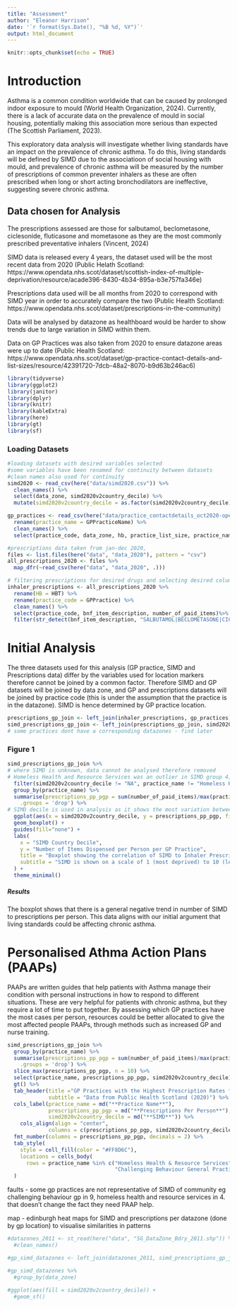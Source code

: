 ```yaml
---
title: "Assessment"
author: "Eleanor Harrison"
date: '`r format(Sys.Date(), "%B %d, %Y")`'
output: html_document
---
```


```r
knitr::opts_chunk$set(echo = TRUE)
```

# Introduction

Asthma is a common condition worldwide that can be caused by prolonged indoor exposure to mould (World Health Organization, 2024). Currently, there is a lack of accurate data on the prevalence of mould in social housing, potentially making this association more serious than expected (The Scottish Parliament, 2023).

This exploratory data analysis will investigate whether living standards have an impact on the prevalence of chronic asthma. To do this, living standards will be defined by SIMD due to the associatioon of social housing with mould, and prevalence of chronic asthma will be measured by the number of prescriptions of common preventer inhalers as these are often prescribed when long or short acting bronchodilators are ineffective, suggesting severe chronic asthma.

## Data chosen for Analysis

The prescriptions assessed are those for salbutamol, beclometasone, ciclesonide, fluticasone and mometasone as they are the most commonly prescribed preventative inhalers (Vincent, 2024)

SIMD data is released every 4 years, the dataset used will be the most recent data from 2020 (Public Helath Scotland: https://www.opendata.nhs.scot/dataset/scottish-index-of-multiple-deprivation/resource/acade396-8430-4b34-895a-b3e757fa346e)

Prescriptions data used will be all months from 2020 to correspond with SIMD year in order to accurately compare the two (Public Health Scotland: https://www.opendata.nhs.scot/dataset/prescriptions-in-the-community)

Data will be analysed by datazone as healthboard would be harder to show trends due to large variation in SIMD within them.

Data on GP Practices was also taken from 2020 to ensure datazone areas were up to date (Public Health Scotland: https://www.opendata.nhs.scot/dataset/gp-practice-contact-details-and-list-sizes/resource/42391720-7dcb-48a2-8070-b9d63b246ac6)

```r
library(tidyverse)
library(ggplot2)
library(janitor)
library(dplyr)
library(knitr)
library(kableExtra)
library(here)
library(gt)
library(sf)
```

### Loading Datasets

```r
#loading datasets with desired variables selected
#some variables have been renamed for continuity between datasets
#clean names also used for continuity
simd2020 <- read_csv(here("data/simd2020.csv")) %>% 
  clean_names() %>% 
  select(data_zone, simd2020v2country_decile) %>% 
  mutate(simd2020v2country_decile = as.factor(simd2020v2country_decile))

gp_practices <- read_csv(here("data/practice_contactdetails_oct2020-open-data.csv")) %>% 
  rename(practice_name = GPPracticeName) %>% 
  clean_names() %>% 
  select(practice_code, data_zone, hb, practice_list_size, practice_name)

#prescriptions data taken from jan-dec 2020, 
files <- list.files(here("data", "data_2020"), pattern = "csv")
all_prescriptions_2020 <- files %>% 
  map_dfr(~read_csv(here("data", "data_2020", .)))

# filtering prescriptions for desired drugs and selecting desired columns
inhaler_prescriptions <- all_prescriptions_2020 %>% 
  rename(HB = HBT) %>%
  rename(practice_code = GPPractice) %>% 
  clean_names() %>% 
  select(practice_code, bnf_item_description, number_of_paid_items)%>% 
  filter(str_detect(bnf_item_description, "SALBUTAMOL|BECLOMETASONE|CICLESONIDE|FLUTICASONE|MOMETASONE"))
```

# Initial Analysis

The three datasets used for this analysis (GP practice, SIMD and Prescriptions data) differ by the variables used for location markers therefore cannot be joined by a common factor.
Therefore SIMD and GP datasets will be joined by data zone, and GP and prescriptions datasets will be joined by practice code (this is under the assumption that the practice is in the datazone). SIMD is hence determined by GP practice location.

```r
prescriptions_gp_join <- left_join(inhaler_prescriptions, gp_practices)
simd_prescriptions_gp_join <- left_join(prescriptions_gp_join, simd2020)
# some practices dont have a corresponding datazones - find later
```

### Figure 1
```r
simd_prescriptions_gp_join %>% 
# where SIMD is unknown, data cannot be analysed therefore removed
# Homeless Health and Resource Services was an outlier in SIMD group 4, it is not representative of the SIMD of patients and was therefore removed
  filter(simd2020v2country_decile != "NA", practice_name != "Homeless Health & Resource Services") %>% 
  group_by(practice_name) %>%
  summarise(prescriptions_pp_pgp = sum(number_of_paid_items)/max(practice_list_size), simd2020v2country_decile = first(simd2020v2country_decile),
    .groups = 'drop') %>% 
# SIMD decile is used in analysis as it shows the most variation between groups (rather than quintile)
  ggplot(aes(x = simd2020v2country_decile, y = prescriptions_pp_pgp, fill = simd2020v2country_decile)) +
  geom_boxplot() +
  guides(fill="none") +
  labs(
    x = "SIMD Country Decile",
    y = "Number of Items Dispensed per Person per GP Practice",
    title = "Boxplot showing the correlation of SIMD to Inhaler Prescriptions",
    subtitle = "SIMD is shown on a scale of 1 (most deprived) to 10 (least deprived)"
  ) +
  theme_minimal()
```

##### Results 
The boxplot shows that there is a general negative trend in number of SIMD to prescriptions per person. This data aligns with our initial argument that living standards could be affecting chronic asthma. 

# Personalised Athma Action Plans (PAAPs)

PAAPs are written guides that help patients with Asthma manage their condition with personal instructions in how to respond to different situations. These are very helpful for patients with chronic asthma, but they require a lot of time to put together. By assessing which GP practices have the most cases per person, resources could be better allocated to give the most affected people PAAPs, through methods such as increased GP and nurse training. 


```r
simd_prescriptions_gp_join %>% 
  group_by(practice_name) %>%
  summarise(prescriptions_pp_pgp = sum(number_of_paid_items)/max(practice_list_size), simd2020v2country_decile = first(simd2020v2country_decile),
    .groups = 'drop') %>% 
  slice_max(prescriptions_pp_pgp, n = 10) %>% 
  select(practice_name, prescriptions_pp_pgp, simd2020v2country_decile) %>%
  gt() %>% 
  tab_header(title ="GP Practices with the Highest Prescription Rates for Preventative Inhalers in Scotland", 
             subtitle = "Data from Public Health Scotland (2020)") %>% 
  cols_label(practice_name = md("**Practice Name**"),
             prescriptions_pp_pgp = md("**Prescriptions Per Person**"),
             simd2020v2country_decile = md("**SIMD**")) %>% 
    cols_align(align = "center",
             columns = c(prescriptions_pp_pgp, simd2020v2country_decile)) %>% 
  fmt_number(columns = prescriptions_pp_pgp, decimals = 2) %>% 
  tab_style(
    style = cell_fill(color = "#FF8D6C"),
    locations = cells_body(
      rows = practice_name %in% c("Homeless Health & Resource Services",
                                  "Challenging Behaviour General Practice"))
  )
```

faults - some gp practices are not representative of SIMD of community eg challenging behaviour gp in 9, homeless health and resource services in 4. that doesn't change the fact they need PAAP help.

map - edinburgh heat maps for SIMD and prescriptions per datazone (done by gp location) to visualise similarities in patterns

```r
#datazones_2011 <- st_read(here("data", "SG_DataZone_Bdry_2011.shp")) %>% 
  #clean_names()

#gp_simd_datazones <- left_join(datazones_2011, simd_prescriptions_gp_join)

#gp_simd_datazones %>% 
  #group_by(data_zone) 
  
#ggplot(aes(fill = simd2020v2country_decile)) +
  #geom_sf() 
```


